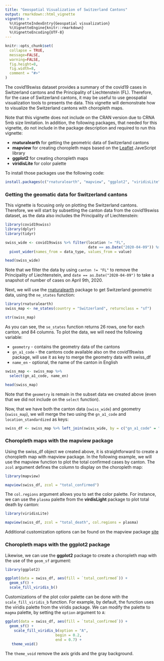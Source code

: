 ```yaml
---
title: "Geospatial Visualization of Switzerland Cantons"
output: rmarkdown::html_vignette
vignette: >
  %\VignetteIndexEntry{Geospatial visualization}
  %\VignetteEngine{knitr::rmarkdown}
  %\VignetteEncoding{UTF-8}
---
```


```r
knitr::opts_chunk$set(
  collapse = TRUE,
  message=FALSE, 
  warning=FALSE,
  fig.height=8, 
  fig.width=8,
  comment = "#>"
)
```

The covid19swiss dataset provides a summary of the covid19 cases in Switzerland cantons and the Principality of Liechtenstein (FL). Therefore, for the case of Switzerland cantons, it may be useful to use geospatial visualization tools to presents the data. This vignette will demonstrate how to visualize the Switzerland cantons with choropleth maps.

Note that this vignette does not include on the CRAN version due to CRNA 5mb size limitation. In addition, the following packages, that needed for this vignette, do not include in the package description and required to run this vignette:

* **rnaturalearth** for getting the geometric data of Switzerland cantons
* **mapview** for creating choropleth maps based on the [Leaflet](https://leafletjs.com/) JaveScript library
* **ggplot2**  for creating choropleth maps 
* **viridisLite** for color palette

To install those packages use the following code:

``` r
install.packages(c("rnaturalearth", "mapview", "ggplot2", "viridisLite"))
```
### Getting the geomatic data for Switzerland cantons

This vignette is focusing only on plotting the Switzerland cantons. Therefore, we will start by subsetting the canton data from the covid19swiss dataset, as the data also includes the Principality of Liechtenstein:


```r
library(covid19swiss)
library(dplyr)
library(tidyr)

swiss_wide <- covid19swiss %>% filter(location != "FL", 
                                      date == as.Date("2020-04-09")) %>%
  pivot_wider(names_from = data_type, values_from = value) 

head(swiss_wide)
```

Note that we filter the data by using `canton != "FL"` to remove the Principality of Liechtenstein, and `date == as.Date("2020-04-09")` to take a snapshot of number of cases on April 9th, 2020.

Next, we will use the [rnaturalearth](https://docs.ropensci.org/rnaturalearth/) package to get Switzerland geometric data, using the `ne_states` function:

```r
library(rnaturalearth)
swiss_map <- ne_states(country = "Switzerland", returnclass = "sf")

str(swiss_map)
```

As you can see, the `se_states` function returns 26 rows, one for each canton, and 84 columns. To plot the data, we will need the following variable:

* `geometry` - contains the geometry data of the cantons
* `gn_a1_code` - the cantons code available also on the covid19swiss package, will use it as key to merge the geometry data with swiss_df
* `name_en` - optional, the name of the canton in English

```r
swiss_map <- swiss_map %>% 
  select(gn_a1_code, name_en) 

head(swiss_map)
```

Note that the `geometry` is remain in the subset data we created above (even that we did not include on the `select` function).

Now, that we have both the canton data (`swiss_wide`) and geometry (`swiss_map`), we will merge the two using the `gn_a1_code` and `location_standardized` as keys:

```r
swiss_df <- swiss_map %>% left_join(swiss_wide, by = c("gn_a1_code" = "location_standardized"))
```

### Choropleth maps with the mapview package

Using the swiss_df object we created above, it is straightforward to create a choropleth map with mapview package. In the following example, we will use the mapview function to plot the total confirmed cases by canton. The `zcol` argument defines the column to display on the choropleth map:

```r
library(mapview)

mapview(swiss_df, zcol = "total_confirmed")
```

The `col.regions` argument allows you to set the color palette. For instance, we can use the `plasma` palette from the **virdisLight** package to plot total death by canton:

```r
library(viridisLite)

mapview(swiss_df, zcol = "total_death", col.regions = plasma)
```

Additional customization options can be found on the mapview package [site](https://r-spatial.github.io/mapview/index.html)

### Choropleth maps with the ggplot2 package

Likewise, we can use the **ggplot2** package to create a choropleth map with the use of the `geom_sf` argument:

```r
library(ggplot2)

ggplot(data = swiss_df, aes(fill = `total_confirmed`)) + 
  geom_sf() + 
  scale_fill_viridis_b()
```

Customizations of the plot color palette can be done with the `scale_fill_viridis_b` function. For example, by default, the function uses the viridis palette from the viridis package. We can modify the palette to `magma` palette, by setting the `option` argument to `A`:


```r
ggplot(data = swiss_df, aes(fill = `total_confirmed`)) + 
  geom_sf() + 
    scale_fill_viridis_b(option = "A",
                       begin = 0.2,
                       end = 0.7) + 
   theme_void()
```

The `theme_void` remove the axis grids and the gray background.
